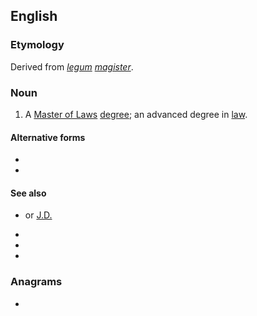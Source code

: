 {{also|LL.M.|L.L.M.}}
==English==

===Etymology===
Derived from ''[[legum]] [[magister]]''.

===Noun===
{{wikipedia}}
{{en-noun|head=[[LL]][[M]]}}
# A [[Master of Laws]] [[degree]]; an advanced degree in [[law]].

====Alternative forms====
* {{l|en|LL.M}}
* {{l|en|LL.M.}}

====See also====
* {{l|en|JD}} or [[J.D.]]
* {{l|en|LL.B.}}
* {{l|en|JSD}}
* {{l|en|SJD}}

===Anagrams===
* {{anagrams|en|a=llm|LML}}